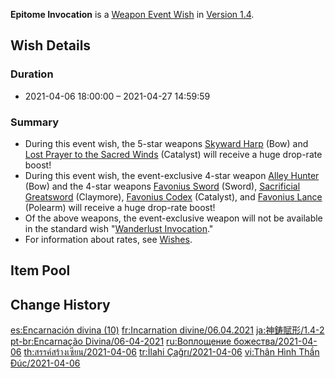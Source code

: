 {{Wish
|name              = Epitome Invocation 2021-04-06
|image             = Epitome Invocation 2021-04-06.png
|type              = Weapon Event
|duration          = event
|time_start        = 2021-04-06 18:00:00
|time_end          = 2021-04-27 14:59:59
|link              = https://genshin.hoyoverse.com/en/news/detail/9739
|preceding         = Epitome Invocation/2021-03-17
|alongside         = Farewell of Snezhnaya/2021-04-06
|succeeding        = Epitome Invocation/2021-04-28
}}
'''Epitome Invocation''' is a [[Weapon Event Wish]] in [[Version 1.4]].

==Wish Details==
===Duration===
* 2021-04-06 18:00:00 &ndash; 2021-04-27 14:59:59

===Summary===
* During this event wish, the 5-star weapons [[Skyward Harp]] (Bow) and [[Lost Prayer to the Sacred Winds]] (Catalyst) will receive a huge drop-rate boost!
* During this event wish, the event-exclusive 4-star weapon [[Alley Hunter]] (Bow) and the 4-star weapons [[Favonius Sword]] (Sword), [[Sacrificial Greatsword]] (Claymore), [[Favonius Codex]] (Catalyst), and [[Favonius Lance]] (Polearm) will receive a huge drop-rate boost!
* Of the above weapons, the event-exclusive weapon will not be available in the standard wish "[[Wanderlust Invocation]]."
* For information about rates, see [[Wish]]es.

==Item Pool==
{{Wish Pool
|weapon_5_F    = Skyward Harp; Lost Prayer to the Sacred Winds
|weapon_4_F    = Alley Hunter; Favonius Sword; Sacrificial Greatsword; Favonius Codex; Favonius Lance
|character_4   = Barbara; Beidou; Bennett; Chongyun; Diona; Fischl; Ningguang; Noelle; Razor; Sucrose; Xiangling; Xingqiu; Xinyan
|weapon_5      = Amos' Bow; Aquila Favonia; Primordial Jade Winged-Spear; Skyward Atlas; Skyward Blade; Skyward Pride; Skyward Spine; Wolf's Gravestone
|weapon_4      = Dragon's Bane; Eye of Perception; Favonius Greatsword; Favonius Warbow; Lion's Roar; Rainslasher; Rust; Sacrificial Bow; Sacrificial Fragments; Sacrificial Sword; The Bell; The Flute; The Stringless; The Widsith
|weapon_3      = Black Tassel; Bloodtainted Greatsword; Cool Steel; Debate Club; Emerald Orb; Ferrous Shadow; Harbinger of Dawn; Magic Guide; Raven Bow; Sharpshooter's Oath; Skyrider Sword; Slingshot; Thrilling Tales of Dragon Slayers
}}

==Change History==
{{Change History|1.4}}

[[es:Encarnación divina (10)]]
[[fr:Incarnation divine/06.04.2021]]
[[ja:神鋳賦形/1.4-2]]
[[pt-br:Encarnação Divina/06-04-2021]]
[[ru:Воплощение божества/2021-04-06]]
[[th:สรรค์สร้างเซียน/2021-04-06]]
[[tr:İlahi Çağrı/2021-04-06]]
[[vi:Thân Hình Thần Đúc/2021-04-06]]